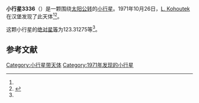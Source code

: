 {{Infobox planet
| bgcolour = #FFFFC0
| name = 3336 Grygar
| symbol = 
| image = 
| caption = 
| discovery = yes
| discovery_ref = 
| discoverer = [[L._Kohoutek|L. Kohoutek]]
| discovery_site = [[汉堡|汉堡]] 
| discovered = 1971年10月26日
| designations = yes
| mp_name = 
| named_after = 
| alt_names = 1971 UX/ 1978 SR7
| mp_category = [[主带小行星|主带小行星]]
| orbit_ref = <ref name="a">[http://ssd.jpl.nasa.gov/sbdb.cgi?sstr=3336 3336 Grygar] {{Wayback|url=http://ssd.jpl.nasa.gov/sbdb.cgi?sstr=3336 |date=20200917173636 }}，小行星數據庫瀏覽器（JPL Small-Body Database Browser）－[[美国国家航空航天局|美国国家航空航天局]]喷气推进实验室</ref>
| epoch = 2456400.5 (2013年4月18日更新)
| aphelion = {{convert|2.7576385|AU|km|3|abbr=on|lk=out}}
| perihelion = {{convert|1.8920165|AU|km|3|abbr=on}}
| semimajor = {{convert|2.3248275|AU|km|3|abbr=on}}
| eccentricity = 0.1861691
| period = 1294.745832 [[日|日]]<br />3.54[[儒略年|儒略年]]
| avg_speed = 
| inclination = 0.85778
| asc_node = 242.97935
| mean_anomaly = 
| arg_peri = 123.31275
| satellites = 
| physical_characteristics = yes
| dimensions = 
| mass = 
| density = 
| surface_grav = 
| escape_velocity = 
| sidereal_day = 
| axial_tilt = 
| pole_ecliptic_lat = 
| pole_ecliptic_lon = 
| albedo = 
| temperatures= 
| temp_name1 = 
| mean_temp_1 = 
| max_temp_1 = 
| temp_name2 = 
| max_temp_2 = 
| spectral_type = 
| abs_magnitude = 123.31275
}}

'''小行星3336'''（{{lang-en|3336 Grygar}}）是一颗围绕[[太阳|太阳]][[公转|公转]]的[[小行星|小行星]]。1971年10月26日，[[L._Kohoutek|L. Kohoutek]]在汉堡发现了此天体<ref name="a" /><ref>{{cite news|title=小行星列表|url=http://cfa-www.harvard.edu/iau/lists/NumberedMPs.txt|accessdate=2013-07-08|newspaper=哈佛大学|archive-date=2008-05-17|archive-url=https://web.archive.org/web/20080517010638/http://cfa-www.harvard.edu/iau/lists/NumberedMPs.txt|dead-url=no}}</ref>。

这颗小行星的[[绝对星等|绝对星等]]为123.31275等<ref name="a" />。

==参考文献==
{{reflist}}
{{Minor Planet Number|[[小行星3335|小行星3335]]|[[小行星3337|小行星3337]]}}

{{小天体}}

[[Category:小行星带天体|Category:小行星带天体]]
[[Category:1971年发现的小行星|Category:1971年发现的小行星]]

{{asteroid-stub}}